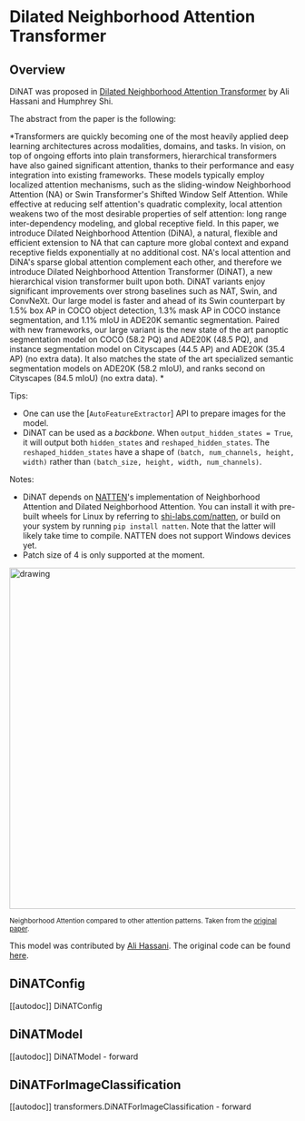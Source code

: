 <!--Copyright 2022 The HuggingFace Team. All rights reserved.

Licensed under the Apache License, Version 2.0 (the "License"); you may not use this file except in compliance with
the License. You may obtain a copy of the License at

http://www.apache.org/licenses/LICENSE-2.0

Unless required by applicable law or agreed to in writing, software distributed under the License is distributed on
an "AS IS" BASIS, WITHOUT WARRANTIES OR CONDITIONS OF ANY KIND, either express or implied. See the License for the
specific language governing permissions and limitations under the License.
-->

# Dilated Neighborhood Attention Transformer

## Overview

DiNAT was proposed in [Dilated Neighborhood Attention Transformer](https://arxiv.org/abs/2209.15001)
by Ali Hassani and Humphrey Shi.

The abstract from the paper is the following:

*Transformers are quickly becoming one of the most heavily applied deep learning architectures across modalities,
domains, and tasks. In vision, on top of ongoing efforts into plain transformers, hierarchical transformers have
also gained significant attention, thanks to their performance and easy integration into existing frameworks.
These models typically employ localized attention mechanisms, such as the sliding-window Neighborhood Attention (NA)
or Swin Transformer's Shifted Window Self Attention. While effective at reducing self attention's quadratic complexity,
local attention weakens two of the most desirable properties of self attention: long range inter-dependency modeling,
and global receptive field. In this paper, we introduce Dilated Neighborhood Attention (DiNA), a natural, flexible and
efficient extension to NA that can capture more global context and expand receptive fields exponentially at no
additional cost. NA's local attention and DiNA's sparse global attention complement each other, and therefore we
introduce Dilated Neighborhood Attention Transformer (DiNAT), a new hierarchical vision transformer built upon both.
DiNAT variants enjoy significant improvements over strong baselines such as NAT, Swin, and ConvNeXt.
Our large model is faster and ahead of its Swin counterpart by 1.5% box AP in COCO object detection,
1.3% mask AP in COCO instance segmentation, and 1.1% mIoU in ADE20K semantic segmentation.
Paired with new frameworks, our large variant is the new state of the art panoptic segmentation model on COCO (58.2 PQ)
and ADE20K (48.5 PQ), and instance segmentation model on Cityscapes (44.5 AP) and ADE20K (35.4 AP) (no extra data).
It also matches the state of the art specialized semantic segmentation models on ADE20K (58.2 mIoU),
and ranks second on Cityscapes (84.5 mIoU) (no extra data). *

Tips:
- One can use the [`AutoFeatureExtractor`] API to prepare images for the model.
- DiNAT can be used as a *backbone*. When `output_hidden_states = True`,
it will output both `hidden_states` and `reshaped_hidden_states`. The `reshaped_hidden_states` have a shape of `(batch, num_channels, height, width)` rather than `(batch_size, height, width, num_channels)`.

Notes:
- DiNAT depends on [NATTEN](https://github.com/SHI-Labs/NATTEN/)'s implementation of Neighborhood Attention and Dilated Neighborhood Attention.
You can install it with pre-built wheels for Linux by referring to [shi-labs.com/natten](https://shi-labs.com/natten), or build on your system by running `pip install natten`.
Note that the latter will likely take time to compile. NATTEN does not support Windows devices yet.
- Patch size of 4 is only supported at the moment.

<img
src="https://huggingface.co/datasets/huggingface/documentation-images/resolve/main/dilated-neighborhood-attention-pattern.jpg"
alt="drawing" width="600"/>

<small> Neighborhood Attention compared to other attention patterns.
Taken from the <a href="https://arxiv.org/abs/2204.07143">original paper</a>.</small>

This model was contributed by [Ali Hassani](https://huggingface.co/alihassanijr).
The original code can be found [here](https://github.com/SHI-Labs/Neighborhood-Attention-Transformer).


## DiNATConfig

[[autodoc]] DiNATConfig


## DiNATModel

[[autodoc]] DiNATModel
    - forward

## DiNATForImageClassification

[[autodoc]] transformers.DiNATForImageClassification
    - forward
